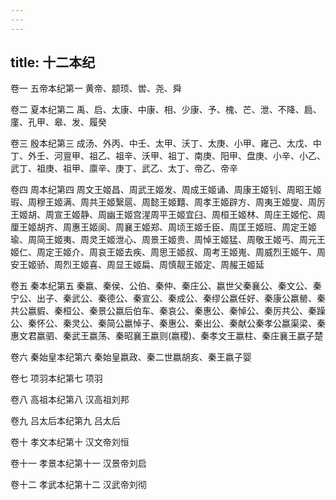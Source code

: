 ```yaml
---
---
---
```

title: 十二本纪
---

卷一	五帝本纪第一
黄帝、颛顼、喾、尧、舜

卷二	夏本纪第二
禹、启、太康、中康、相、少康、予、槐、芒、泄、不降、扃、廑、孔甲、皋、发、履癸

卷三	殷本纪第三
成汤、外丙、中壬、太甲、沃丁、太庚、小甲、雍己、太戊、中丁、外壬、河亶甲、祖乙、祖辛、沃甲、祖丁、南庚、阳甲、盘庚、小辛、小乙、武丁、祖庚、祖甲、廪辛、庚丁、武乙、太丁、帝乙、帝辛

卷四	周本纪第四
周文王姬昌、周武王姬发、周成王姬诵、周康王姬钊、周昭王姬瑕、周穆王姬满、周共王姬繄扈、周懿王姬囏、周孝王姬辟方、周夷王姬燮、周厉王姬胡、周宣王姬静、周幽王姬宫湦周平王姬宜臼、周桓王姬林、周庄王姬佗、周厘王姬胡齐、周惠王姬阆、周襄王姬郑、周顷王姬壬臣、周匡王姬班、周定王姬瑜、周简王姬夷、周灵王姬泄心、周景王姬贵、周悼王姬猛、周敬王姬丐、周元王姬仁、周定王姬介、周哀王姬去疾、周思王姬叔、周考王姬嵬、周威烈王姬午、周安王姬骄、周烈王姬喜、周显王姬扁、周慎靓王姬定、周赧王姬延

卷五	秦本纪第五
秦嬴、秦侯、公伯、秦仲、秦庄公、嬴世父秦襄公、秦文公、秦宁公、出子、秦武公、秦德公、秦宣公、秦成公、秦缪公嬴任好、秦康公嬴罃、秦共公嬴貑、秦桓公、秦景公嬴后伯车、秦哀公、秦惠公、秦悼公、秦厉共公、秦躁公、秦怀公、秦灵公、秦简公嬴悼子、秦惠公、秦出公、秦献公秦孝公嬴渠梁、秦惠文君嬴驷、秦武王嬴荡、秦昭襄王嬴则(嬴稷)、秦孝文王嬴柱、秦庄襄王嬴子楚

卷六	秦始皇本纪第六
秦始皇嬴政、秦二世嬴胡亥、秦王嬴子婴

卷七	项羽本纪第七
项羽

卷八	高祖本纪第八
汉高祖刘邦

卷九	吕太后本纪第九
吕太后

卷十	孝文本纪第十
汉文帝刘恒

卷十一	孝景本纪第十一
汉景帝刘启

卷十二	孝武本纪第十二
汉武帝刘彻

